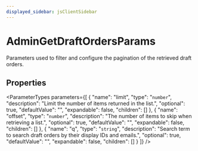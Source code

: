 ```yaml
---
displayed_sidebar: jsClientSidebar
---
```



# AdminGetDraftOrdersParams

Parameters used to filter and configure the pagination of the retrieved draft orders.

## Properties

<ParameterTypes parameters={[
  {
    "name": "limit",
    "type": "`number`",
    "description": "Limit the number of items returned in the list.",
    "optional": true,
    "defaultValue": "",
    "expandable": false,
    "children": []
  },
  {
    "name": "offset",
    "type": "`number`",
    "description": "The number of items to skip when retrieving a list.",
    "optional": true,
    "defaultValue": "",
    "expandable": false,
    "children": []
  },
  {
    "name": "q",
    "type": "`string`",
    "description": "Search term to search draft orders by their display IDs and emails.",
    "optional": true,
    "defaultValue": "",
    "expandable": false,
    "children": []
  }
]} />
